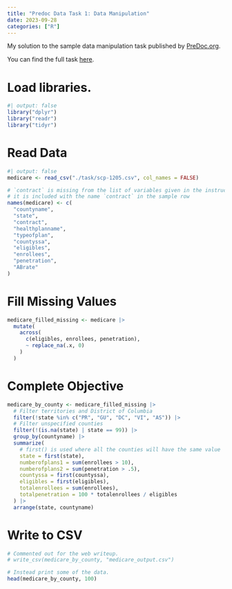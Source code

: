 ```yaml
---
title: "Predoc Data Task 1: Data Manipulation"
date: 2023-09-28
categories: ["R"]
---
```


My solution to the sample data manipulation task published by [PreDoc.org](https://predoc.org). 

You can find the full task [here](https://predoc.org/how-to-prepare).

# Load libraries.

```r
#| output: false
library("dplyr")
library("readr")
library("tidyr")
```

# Read Data

```r
#| output: false
medicare <- read_csv("./task/scp-1205.csv", col_names = FALSE)

# `contract` is missing from the list of variables given in the instructions
# it is included with the name `contract` in the sample row
names(medicare) <- c(
  "countyname",
  "state",
  "contract",
  "healthplanname",
  "typeofplan",
  "countyssa",
  "eligibles",
  "enrollees",
  "penetration",
  "ABrate"
)
```

# Fill Missing Values

```r
medicare_filled_missing <- medicare |>
  mutate(
    across(
      c(eligibles, enrollees, penetration),
      ~ replace_na(.x, 0)
    )
  )
```

# Complete Objective

```r
medicare_by_county <- medicare_filled_missing |>
  # Filter territories and District of Columbia
  filter(!state %in% c("PR", "GU", "DC", "VI", "AS")) |>
  # Filter unspecified counties
  filter(!(is.na(state) | state == 99)) |>
  group_by(countyname) |>
  summarize(
    # first() is used where all the counties will have the same value
    state = first(state),
    numberofplans1 = sum(enrollees > 10),
    numberofplans2 = sum(penetration > .5),
    countyssa = first(countyssa),
    eligibles = first(eligibles),
    totalenrollees = sum(enrollees),
    totalpenetration = 100 * totalenrollees / eligibles
  ) |>
  arrange(state, countyname)
```

# Write to CSV

```r
# Commented out for the web writeup.
# write_csv(medicare_by_county, "medicare_output.csv")

# Instead print some of the data.
head(medicare_by_county, 100)
```
